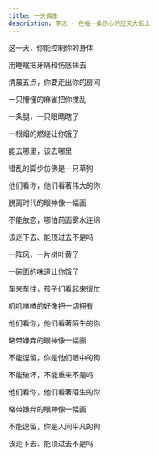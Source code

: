 ```yaml
---
title: 一头偶像
description: 李志 - 在每一条伤心的应天大街上
---
```


这一天，你能控制你的身体

用睡眠把牙痛和伤感抹去

清晨五点，你要走出你的房间

一只懵懂的麻雀把你搅乱



一条腿，一只眼睛瞎了

一根烟的燃烧让你饿了

能去哪里，该去哪里

错乱的脚步仿佛是一只草狗



他们看你，他们看著伟大的你

脱离时代的眼神像一幅画

不能依恋，哪怕前面雾水连绵

该走下去、能顶过去不是吗



一阵风，一片树叶黄了

一碗面的味道让你饿了

车来车往，孩子们看起来很忙

叽叽喳喳的好像把一切拥有



他们看你，他们看著陌生的你

略带嫌弃的眼神像一幅画

不能逗留，你是他们眼中的狗

不能破坏，不能重来不是吗



他们看你，他们看著陌生的你

略带嫌弃的眼神像一幅画

不能逗留，你是人间平凡的狗

该走下去、能顶过去不是吗
